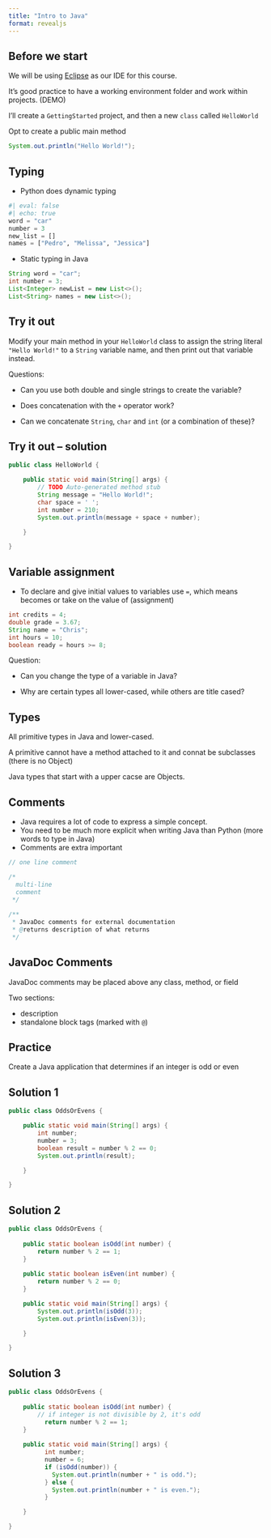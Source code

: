 ```yaml
---
title: "Intro to Java"
format: revealjs
---
```


## Before we start

We will be using [Eclipse](https://www.eclipse.org/downloads/) as our IDE for this course.

It's good practice to have a working environment folder and work within projects. (DEMO)

I'll create a `GettingStarted` project, and then a new `class` called `HelloWorld`

Opt to create a public main method

```java
System.out.println("Hello World!");
```

## Typing

* Python does dynamic typing

```python
#| eval: false
#| echo: true
word = "car"
number = 3
new_list = []
names = ["Pedro", "Melissa", "Jessica"]
```

* Static typing in Java

```java
String word = "car";
int number = 3;
List<Integer> newList = new List<>();
List<String> names = new List<>();
```

## Try it out

Modify your main method in your `HelloWorld` class to assign the string literal `"Hello World!"` to a `String` variable name, and then print out that variable instead.

Questions:

* Can you use both double and single strings to create the variable?

* Does concatenation with the `+` operator work?

* Can we concatenate `String`, `char` and `int` (or a combination of these)? 

## Try it out -- solution

```java
public class HelloWorld {

	public static void main(String[] args) {
		// TODO Auto-generated method stub
		String message = "Hello World!";
		char space = ' ';
		int number = 210;
		System.out.println(message + space + number);

	}

}
```


## Variable assignment

* To declare and give initial values to variables use `=`, which means becomes or take on the value of (assignment)

```java
int credits = 4;
double grade = 3.67;
String name = "Chris";
int hours = 10;
boolean ready = hours >= 8;
```

Question:

* Can you change the type of a variable in Java?

* Why are certain types all lower-cased, while others are title cased?

## Types

All primitive types in Java and lower-cased.

A primitive cannot have a method attached to it and connat be subclasses (there is no Object) 

Java types that start with a upper cacse are Objects.

## Comments

* Java requires a lot of code to express a simple concept.
* You need to be much more explicit when writing Java than Python (more words to type in Java)
* Comments are extra important

```java
// one line comment

/*
  multi-line
  comment
 */
    
/**
 * JavaDoc comments for external documentation
 * @returns description of what returns   
 */
```

## JavaDoc Comments

JavaDoc comments may be placed above any class, method, or field

Two sections:

* description 
* standalone block tags (marked with `@`)

## Practice

Create a Java application that determines if an integer is odd or even

## Solution 1

```java
public class OddsOrEvens {

	public static void main(String[] args) {
		int number;
		number = 3;
		boolean result = number % 2 == 0;
		System.out.println(result);

	}

}
```


## Solution 2

```java
public class OddsOrEvens {
	
	public static boolean isOdd(int number) {
		return number % 2 == 1;
	}
	
	public static boolean isEven(int number) {
		return number % 2 == 0;
	}

	public static void main(String[] args) {
		System.out.println(isOdd(3));
		System.out.println(isEven(3));

	}

}
```

## Solution 3

```java
public class OddsOrEvens {
	
	public static boolean isOdd(int number) {
	    // if integer is not divisible by 2, it's odd
		  return number % 2 == 1;
	}
	
	public static void main(String[] args) {
		  int number;
		  number = 6;
		  if (isOdd(number)) {
		    System.out.println(number + " is odd.");
		  } else {
		    System.out.println(number + " is even.");
		  }

	}

}
```

